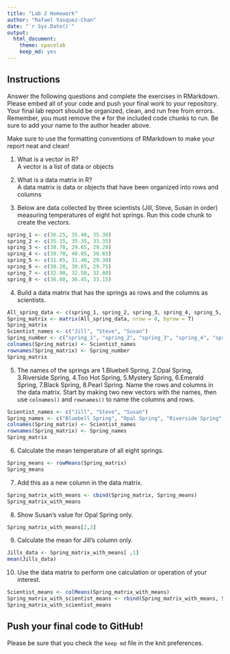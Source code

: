 ```yaml
---
title: "Lab 2 Homework"
author: "Rafael Vasquez-Chan"
date: "`r Sys.Date()`"
output:
  html_document: 
    theme: spacelab
    keep_md: yes
---
```


## Instructions
Answer the following questions and complete the exercises in RMarkdown. Please embed all of your code and push your final work to your repository. Your final lab report should be organized, clean, and run free from errors. Remember, you must remove the `#` for the included code chunks to run. Be sure to add your name to the author header above.  

Make sure to use the formatting conventions of RMarkdown to make your report neat and clean!  

1. What is a vector in R?  
A vector is a list of data or objects

2. What is a data matrix in R?  
A data matrix is data or objects that have been organized into rows and columns

3. Below are data collected by three scientists (Jill, Steve, Susan in order) measuring temperatures of eight hot springs. Run this code chunk to create the vectors.  
```r
spring_1 <- c(36.25, 35.40, 35.30)
spring_2 <- c(35.15, 35.35, 33.35)
spring_3 <- c(30.70, 29.65, 29.20)
spring_4 <- c(39.70, 40.05, 38.65)
spring_5 <- c(31.85, 31.40, 29.30)
spring_6 <- c(30.20, 30.65, 29.75)
spring_7 <- c(32.90, 32.50, 32.80)
spring_8 <- c(36.80, 36.45, 33.15)
```

4. Build a data matrix that has the springs as rows and the columns as scientists.  
```r
All_spring_data <- c(spring_1, spring_2, spring_3, spring_4, spring_5, spring_6, spring_7, spring_8)
Spring_matrix <- matrix(All_spring_data, nrow = 8, byrow = T)
Spring_matrix
Scientist_names <- c("Jill", "Steve", "Susan")
Spring_number <- c("spring_1", "spring_2", "spring_3", "spring_4", "spring_5", "spring_6", "spring_7", "spring_8")
colnames(Spring_matrix) <- Scientist_names
rownames(Spring_matrix) <- Spring_number
Spring_matrix
```


5. The names of the springs are 1.Bluebell Spring, 2.Opal Spring, 3.Riverside Spring, 4.Too Hot Spring, 5.Mystery Spring, 6.Emerald Spring, 7.Black Spring, 8.Pearl Spring. Name the rows and columns in the data matrix. Start by making two new vectors with the names, then use `colnames()` and `rownames()` to name the columns and rows.
```r
Scientist_names <- c("Jill", "Steve", "Susan")
Spring_names <- c("Bluebell Spring", "Opal Spring", "Riverside Spring", "Too Hot SPring", "Mystery Spring", "Emerald Spring", "Black Spring", "Pearl Spring")
colnames(Spring_matrix) <- Scientist_names
rownames(Spring_matrix) <- Spring_names
Spring_matrix
```

6. Calculate the mean temperature of all eight springs.
```r
Spring_means <- rowMeans(Spring_matrix)
Spring_means
```

7. Add this as a new column in the data matrix.  
```r
Spring_matrix_with_means <- cbind(Spring_matrix, Spring_means)
Spring_matrix_with_means
```

8. Show Susan's value for Opal Spring only.
```r
Spring_matrix_with_means[2,3]
```

9. Calculate the mean for Jill's column only.  
```r
Jills_data <- Spring_matrix_with_means[ ,1]
mean(Jills_data)
```

10. Use the data matrix to perform one calculation or operation of your interest.
```r
Scientist_means <- colMeans(Spring_matrix_with_means)
Spring_matrix_with_scientist_means <- rbind(Spring_matrix_with_means, Scientist_means)
Spring_matrix_with_scientist_means
```

## Push your final code to GitHub!
Please be sure that you check the `keep md` file in the knit preferences.  